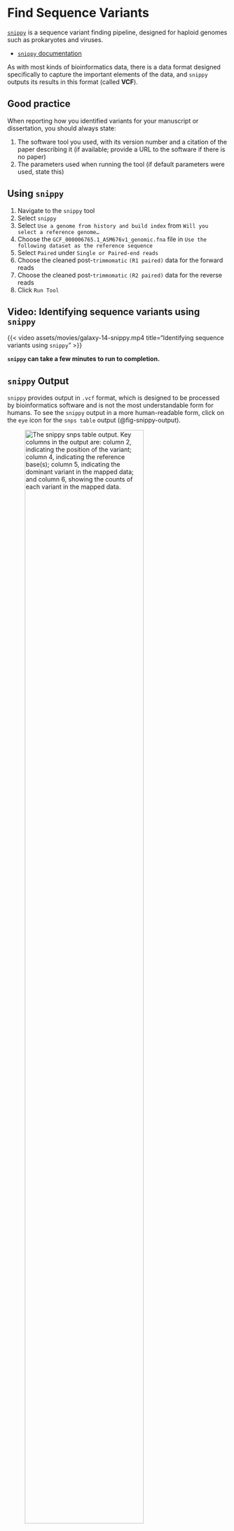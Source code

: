 # Find Sequence Variants {#sec-snippy}

[`snippy`](https://github.com/tseemann/snippy) is a sequence variant finding pipeline, designed for haploid genomes such as prokaryotes and viruses.

- [`snippy` documentation](https://github.com/tseemann/snippy)

As with most kinds of bioinformatics data, there is a data format designed specifically to capture the important elements of the data, and `snippy` outputs its results in this format (called **VCF**).

::: { .callout-important }
## Good practice

When reporting how you identified variants for your manuscript or dissertation, you should always state:

1. The software tool you used, with its version number and a citation of the paper describing it (if available; provide a URL to the software if there is no paper)
2. The parameters used when running the tool (if default parameters were used, state this)
:::

## Using `snippy`

1. Navigate to the `snippy` tool
2. Select `snippy`
3. Select `Use a genome from history and build index` from `Will you select a reference genome…`
4. Choose the `GCF_000006765.1_ASM676v1_genomic.fna` file in `Use the following dataset as the reference sequence`
5. Select `Paired` under `Single or Paired-end reads`
6. Choose the cleaned post-`trimmomatic` `(R1 paired)` data for the forward reads
7. Choose the cleaned post-`trimmomatic` `(R2 paired)` data for the reverse reads
8. Click `Run Tool`

::: { .callout-note }
## Video: Identifying sequence variants using `snippy`

{{< video assets/movies/galaxy-14-snippy.mp4 title="Identifying sequence variants using `snippy`" >}}
:::

::: { .callout-caution }
**`snippy` can take a few minutes to run to completion.**
:::

## `snippy` Output

`snippy` provides output in `.vcf` format, which is designed to be processed by bioinformatics software and is not the most understandable form for humans. To see the `snippy` output in a more human-readable form, click on the `eye` icon for the `snps table` output (@fig-snippy-output).


![The `snippy` `snps table` output. Key columns in the output are: column 2, indicating the position of the variant; column 4, indicating the reference base(s); column 5, indicating the dominant variant in the mapped data; and column 6, showing the counts of each variant in the mapped data.](assets/images/snippy_table.png){#fig-snippy-output width="80%"}

::: { .callout-note }
## Video: Inspecting `snippy` output

{{< video assets/movies/galaxy-15-snippy.mp4 title="Inspecting `snippy` output" >}}
:::

::: { .callout-questions }
Bioinformatic tools that perform the same kind of task may differ in exactly how they carry out that task.
This can result in them generating output that is not identical.
Even different versions of the same tool might differ and produce different output, so **it is important to explain exactly which version of a software tool you use in your work**.

1. How many variants are there in the SNPs table? How does this compare with your estimate from `JBrowse` visualisation?
2. Can you find SNPs from the `snippy` output manually using JBrowse in your earlier visualisation?
3. Can you find any SNPs that are different or inconsistent between the `JBrowse` and `snippy` outputs?
:::

::: { .callout-challenge }
The PAO1 isolate was sequenced at the turn of the millennium (@Stover2000-fp) and is a common laboratory reference straiin.
It would be useful to map your isolate's reads against an assembled genome from your study.
You have one such genome assembly in `ERR531413_asm.fasta`

1. Map your `ERR531380` isolate reads to the `ERR531413_asm.fasta` assembly using `snippy`.
2. How many sequence variants are there between the two genomes?
3. Why might you think that your study isolate shares a more, or less, recent common ancestory with `ERR531413`?
:::

## Next Steps

In the next section you will assemble the genome of your isolate. The resulting sequence will be informative for tracing the likely routes of transmission in the hospital ward.
